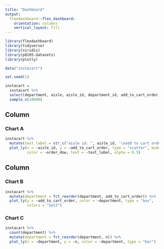 ```yaml
---
title: "Dashboard"
output: 
  flexdashboard::flex_dashboard:
    orientation: columns
    vertical_layout: fill
---
```


```r
library(flexdashboard)
library(tidyverse)
library(viridis)
library(p8105.datasets)
library(plotly)
```

```r
data("instacart")

set.seed(1)

instacart = 
  instacart %>% 
  select(department, aisle, aisle_id, department_id, add_to_cart_order, order_dow) %>%
  sample_n(10000)
```


Column {data-width=650}
-----------------------------------------------------------------------

### Chart A

```r
instacart %>% 
  mutate(text_label = str_c("aisle id: ", aisle_id, '\nadd to cart order: ', add_to_cart_order)) %>% 
  plot_ly(x = ~aisle_id, y = ~add_to_cart_order, type = "scatter", mode = "markers",
          color = ~order_dow, text = ~text_label, alpha = 0.5)
```

Column {data-width=350}
-----------------------------------------------------------------------

### Chart B

```r
instacart %>% 
  mutate(department = fct_reorder(department, add_to_cart_order)) %>% 
  plot_ly(y = ~add_to_cart_order, color = ~department, type = "box",
          colors = "Set2")
```

### Chart C

```r
instacart %>% 
  count(department) %>% 
  mutate(department = fct_reorder(department, n)) %>% 
  plot_ly(x = ~department, y = ~n, color = ~department, type = "bar")
```

